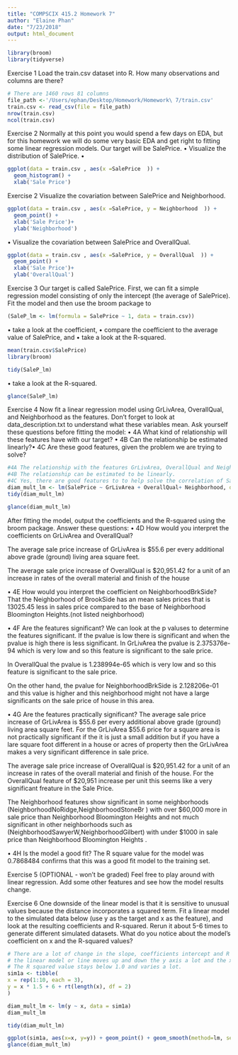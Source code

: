 ```yaml
---
title: "COMPSCIX 415.2 Homework 7"
author: "Elaine Phan"
date: "7/23/2018"
output: html_document
---
```



```r
library(broom)
library(tidyverse)
```

Exercise 1
Load the train.csv dataset into R. How many observations and columns are there?

```r
# There are 1460 rows 81 columns
file_path <-'/Users/ephan/Desktop/Homework/Homework\ 7/train.csv'
train.csv <- read_csv(file = file_path)
nrow(train.csv)
ncol(train.csv)
```

Exercise 2
Normally at this point you would spend a few days on EDA, but for this homework we will do some very basic EDA and get right to fitting some linear regression models.
Our target will be SalePrice.
• Visualize the distribution of SalePrice.
• 
```r
ggplot(data = train.csv , aes(x =SalePrice  )) +
  geom_histogram() +
  xlab('Sale Price')
```

Exercise 2
Visualize the covariation between SalePrice and Neighborhood. 

```r
ggplot(data = train.csv , aes(x =SalePrice, y = Neighborhood  )) +
  geom_point() +
  xlab('Sale Price')+
  ylab('Neighborhood')
```

• Visualize the covariation between SalePrice and OverallQual.

```r
ggplot(data = train.csv , aes(x =SalePrice, y = OverallQual  )) +
  geom_point() +
  xlab('Sale Price')+
  ylab('OverallQual')
```

Exercise 3
Our target is called SalePrice. First, we can fit a simple regression model consisting of only the intercept (the average of SalePrice). Fit the model and then use the broom package to


```r
(SaleP_lm <- lm(formula = SalePrice ~ 1, data = train.csv))
```
• take a look at the coefficient,
• compare the coefficient to the average value of SalePrice, and • take a look at the R-squared.

```r
mean(train.csv$SalePrice)
library(broom)

tidy(SaleP_lm)
```

• take a look at the R-squared.

```r
glance(SaleP_lm)
```

Exercise 4
Now fit a linear regression model using GrLivArea, OverallQual, and Neighborhood as the features. Don’t forget to look at data_description.txt to understand what these variables mean. Ask yourself these questions before fitting the model:
• 4A What kind of relationship will these features have with our target? • 4B Can the relationship be estimated linearly?• 4C Are these good features, given the problem we are trying to solve?

```r
#4A The relationship with the features GrLivArea, OverallQual and Neighborhood has a positive association or relationship with our target SalePrice. 
#4B The relationship can be estimated to be linearly.
#4C Yes, there are good features to to help solve the correlation of SalePrice.
diam_mult_lm <- lm(SalePrice ~ GrLivArea + OverallQual+ Neighborhood, data = train.csv)
tidy(diam_mult_lm)

```

```r
glance(diam_mult_lm)
```


After fitting the model, output the coefficients and the R-squared using the broom package. Answer these questions:
• 4D How would you interpret the coefficients on GrLivArea and OverallQual? 

The average sale price increase of GrLivArea is $55.6 per every additional above grade (ground) living area square feet.

The average sale price increase of OverallQual is $20,951.42 for a unit of an increase in rates of the overall material and finish of the house 

• 4E How would you interpret the coefficient on NeighborhoodBrkSide?
That the Neighborhood of BrookSide has an mean sales prices that is 13025.45 less in sales price compared to the base of Neighborhood Bloomington Heights.(not listed neighborhood) 

• 4F Are the features significant?
We can look at the p valuses to determine the features significant. If the pvalue is low there is significant and when the pvalue is high there is less significant.
In GrLivArea the pvalue is 2.375376e-94 which is very low and so this feature is significant to the sale price.

In OverallQual the pvalue is 1.238994e-65 which is very low and so this feature is significant to the sale price.

On the other hand, the pvalue for NeighborhoodBrkSide is 2.128206e-01 and this value is higher and this neighborhood might not have a large significants on the sale price of house in this area. 

• 4G Are the features practically significant?
The average sale price increase of GrLivArea is $55.6 per every additional above grade (ground) living area square feet. For the GrLivArea $55.6 price for a square area is not practically significant if the it is just a small addition but if you have a lare square foot different in a house or acres of property then the GrLivArea makes a very significant difference in sale price. 

The average sale price increase of OverallQual is $20,951.42 for a unit of an increase in rates of the overall material and finish of the house. For the OverallQual feature of $20,951 increase per unit this seems like a very significant freature in the Sale Price. 

The Neighborhood features show significant in some neighborhoods (NeighborhoodNoRidge,NeighborhoodStoneBr ) with over $60,000 more in sale price than Neighborhood Bloomington Heights and not much significant in other neighborhoods such as (NeighborhoodSawyerW,NeighborhoodGilbert) with under $1000  in sale price than Neighborhood Bloomington Heights . 

• 4H Is the model a good fit?
The R square value for the model was 0.7868484 confirms that this was a good fit model to the training set. 

Exercise 5 (OPTIONAL - won’t be graded)
Feel free to play around with linear regression. Add some other features and see how the model results change.

Exercise 6
One downside of the linear model is that it is sensitive to unusual values because the distance incorporates a squared term. Fit a linear model to the simulated data below (use y as the target and x as the feature), and look at the resulting coefficients and R-squared. Rerun it about 5-6 times to generate different simulated datasets. What do you notice about the model’s coefficient on x and the R-squared values?

```r
# There are a lot of change in the slope, coefficients intercept and R square different simulated datasets. 
# the linear model or line moves up and down the y axis a lot and the x variables still show a linear correlation.
# The R squared value stays below 1.0 and varies a lot.
sim1a <- tibble(
x = rep(1:10, each = 3),
y = x * 1.5 + 6 + rt(length(x), df = 2)
)

diam_mult_lm <- lm(y ~ x, data = sim1a)
diam_mult_lm

tidy(diam_mult_lm)

ggplot(sim1a, aes(x=x, y=y)) + geom_point() + geom_smooth(method=lm, se=FALSE)
glance(diam_mult_lm)
```



